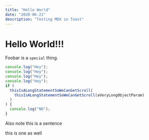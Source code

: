 ```yaml
---
title: "Hello World"
date: "2020-06-21"
description: "Testing MDX in Toast"
---
```


# Hello World!!!

Foobar is a `special` thing.

```js title=foo.js highlight={2}
console.log("Hey");
console.log("Hey");
console.log("Hey");
console.log("Hey");
if (
  thisIsALongStatementSoWeCanGetScroll(
    thisIsALongStatementSoWeCanGetScroll(aVeryLongObjectParam)
  )
) {
  console.log("NO");
}
```

Also note this is a sentence

this is one as well

